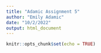 ```yaml
---
title: "Adamic Assignment 5"
author: "Emily Adamic"
date: "10/2/2022"
output: html_document
---
```


```r
knitr::opts_chunk$set(echo = TRUE)
```
